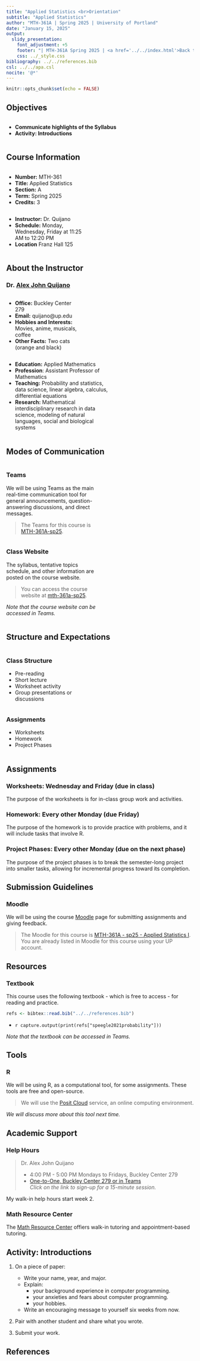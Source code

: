 ---
title: "Applied Statistics <br>Orientation"
subtitle: "Applied Statistics"
author: "MTH-361A | Spring 2025 | University of Portland"
date: "January 15, 2025"
output:
  slidy_presentation:
    font_adjustment: +5
    footer: "| MTH-361A Spring 2025 | <a href='../../index.html'>Back to the Course Website</a>"
    css: ../_style.css
bibliography: ../../references.bib
csl: ../../apa.csl
nocite: '@*'
---

```{r setup, include=FALSE}
knitr::opts_chunk$set(echo = FALSE)
```

## Objectives

:::: {.column width=15%}
::::

:::: {.column width=70%}
- **Communicate highlights of the Syllabus**
- **Activity: Introductions**
::::

:::: {.column width=15%}
::::

## Course Information

:::: {.column width=5%}
::::

:::: {.column width=45%}
- **Number:** MTH-361
- **Title:** Applied Statistics
- **Section:** A
- **Term:** Spring 2025
- **Credits:** 3
:::: 

:::: {.column width=45%}
- **Instructor:** Dr. Quijano
- **Schedule:** Monday, Wednesday, Friday at 11:25 AM to 12:20 PM
- **Location** Franz Hall 125
::::

:::: {.column width=5%}
::::

## About the Instructor

### Dr. [Alex John Quijano](https://www.alexjohnquijano.com){target="_blank"}

:::: {.column width=1%}
::::

:::: {.column width=40%}
- **Office:** Buckley Center 279
- **Email:** quijano@up.edu
- **Hobbies and Interests:** Movies, anime, musicals, coffee 
- **Other Facts:** Two cats (orange and black)
::::

:::: {.column width=57%}
- **Education:** Applied Mathematics
- **Profession**: Assistant Professor of Mathematics
- **Teaching:** Probability and statistics, data science, linear algebra, calculus, differential equations
- **Research:** Mathematical interdisciplinary research in data science, modeling of natural languages, social and biological systems
::::

:::: {.column width=1%}
::::

## Modes of Communication

:::: {.column width=1%}
::::

:::: {.column width=48%}
### **Teams**

We will be using Teams as the main real-time communication tool for general announcements, question-answering discussions, and direct messages.

> The Teams for this course is [MTH-361A-sp25](https://teams.microsoft.com/l/team/19%3A3vyM7rz44p46wEHgWhcQ6ZZmtG6El_hrQ3reRoSFA2o1%40thread.tacv2/conversations?groupId=d2b880a5-da06-4910-8bb9-a15ace1409a0&tenantId=ea8f3949-231c-40b6-a33f-56873af96f87){target="_blank"}. 
::::

:::: {.column width=48%}
### **Class Website**

The syllabus, tentative topics schedule, and other information are posted on the course website.

> You can access the course website at [mth-361a-sp25](https://upmathematics.github.io/mth-361a-sp25/){target="_blank"}.

*Note that the course website can be accessed in Teams.*
::::

:::: {.column width=1%}
::::

## Structure and Expectations

:::: {.column width=5%}
::::

:::: {.column width=45%}
### **Class Structure**

  - Pre-reading
  - Short lecture
  - Worksheet activity
  - Group presentations or discussions
::::

:::: {.column width=45%}
### **Assignments**

  - Worksheets
  - Homework
  - Project Phases
::::

:::: {.column width=5%}
::::

## Assignments

### **Worksheets:** Wednesday and Friday (due in class)

The purpose of the worksheets is for in-class group work and activities.

### **Homework:** Every other Monday (due Friday)

The purpose of the homework is to provide practice with problems, and it will include tasks that involve R.

### **Project Phases:** Every other Monday (due on the next phase)

The purpose of the project phases is to break the semester-long project into smaller tasks, allowing for incremental progress toward its completion.

## Submission Guidelines

### **Moodle**

We will be using the course [Moodle](https://learning.up.edu){target="_blank"} page for submitting assignments and giving feedback.

> The Moodle for this course is [MTH-361A - sp25 - Applied Statistics I](https://learning.up.edu/course/view.php?id=41099){target="_blank"}. You are already listed in Moodle for this course using your UP account.

## Resources

### **Textbook**

This course uses the following textbook - which is free to access - for reading and practice.

```{r echo=FALSE}
refs <- bibtex::read.bib("../../references.bib")
```

  * `r capture.output(print(refs["speegle2021probability"]))`
  
*Note that the textbook can be accessed in Teams.*
  
## Tools

### **R**

We will be using R, as a computational tool, for some assignments. These tools are free and open-source. 

> We will use the [Posit Cloud](https://login.posit.cloud/login?redirect=%2F){target="_blank"} service, an online computing environment.

*We will discuss more about this tool next time.*

## Academic Support

### **Help Hours**

> Dr. Alex John Quijano
> 
> * 4:00 PM - 5:00 PM Mondays to Fridays, Buckley Center 279
> * [One-to-One, Buckley Center 279 or in Teams](https://calendly.com/alexjohnquijano/helphours){target="_blank"} <br> *Click on the link to sign-up for a 15-minute session.*

My walk-in help hours start week 2.

### **Math Resource Center**

The [Math Resource Center](https://www.up.edu/learningcommons/tutoring-services/math-resource-center/index.html){target="_blank"} offiers walk-in tutoring and appointment-based tutoring.

## Activity: Introductions

1. On a piece of paper:

    * Write your name, year, and major.
    * Explain:
        - your background experience in computer programming.
        - your anxieties and fears about computer programming.
        - your hobbies.
    * Write an encouraging message to yourself six weeks from now.
    
2. Pair with another student and share what you wrote.
3. Submit your work.

## References

::: {#refs}
:::
